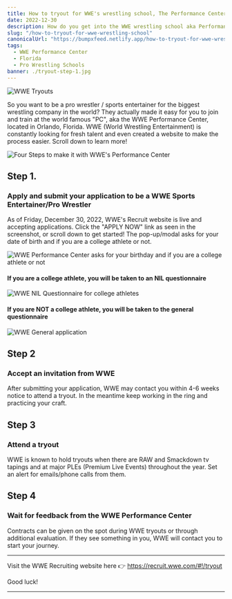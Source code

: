 ```yaml
---
title: How to tryout for WWE's wrestling school, The Performance Center
date: 2022-12-30
description: How do you get into the WWE wrestling school aka Performance Center? You can submit an application today on the WWE Recruit website.
slug: "/how-to-tryout-for-wwe-wrestling-school"
canonicalUrl: "https://bumpxfeed.netlify.app/how-to-tryout-for-wwe-wrestling-school"
tags:
  - WWE Performance Center
  - Florida
  - Pro Wrestling Schools
banner: ./tryout-step-1.jpg
---
```


![WWE Tryouts](./tryout-step-1.jpg)

So you want to be a pro wrestler / sports entertainer for the biggest wrestling company in the world? They actually made it easy for you to join and train at the world famous "PC", aka the WWE Performance Center, located in Orlando, Florida. WWE (World Wrestling Entertainment) is constantly looking for fresh talent and even created a website to make the process easier. Scroll down to learn more!


![Four Steps to make it with WWE's Performance Center](./4-steps-to-make-it-to-wwe.png)


## Step 1. 
### Apply and submit your application to be a WWE Sports Entertainer/Pro Wrestler
As of Friday, December 30, 2022, WWE's Recruit website is live and accepting applications. Click the "APPLY NOW" link as seen in the screenshot, or scroll down to get started! The pop-up/modal asks for your date of birth and if you are a college athlete or not.

![WWE Performance Center asks for your birthday and if you are a college athlete or not](./wwe-paywall.png)

#### If you are a college athlete, you will be taken to an NIL questionnaire

![WWE NIL Questionnaire for college athletes](./wwe-nil.png)

#### If you are NOT a college athlete, you will be taken to the general questionnaire

![WWE General application](./wwe-general.png)

## Step 2
### Accept an invitation from WWE
After submitting your application, WWE may contact you within 4-6 weeks notice to attend a tryout. In the meantime keep working in the ring and practicing your craft.

## Step 3
### Attend a tryout
WWE is known to hold tryouts when there are RAW and Smackdown tv tapings and at major PLEs (Premium Live Events) throughout the year. Set an alert for emails/phone calls from them.

## Step 4
### Wait for feedback from the WWE Performance Center
Contracts can be given on the spot during WWE tryouts or through additional evaluation. If they see something in you, WWE will contact you to start your journey.

---

Visit the WWE Recruiting website here 👉 https://recruit.wwe.com/#!/tryout

Good luck!

---

<YouTube youTubeId="5g_ArtYE-H0" />
